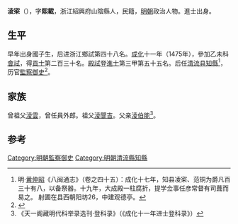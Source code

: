 '''淩寀'''（{{bd|1439年||？}}），字'''熙載'''，浙江紹興府山陰縣人，民籍，[[明朝|明朝]]政治人物。進士出身。

== 生平 ==
早年出身國子生，后进浙江鄉試第四十八名。[[成化|成化]]十一年（1475年），參加乙未科[[會試|會試]]，得[[貢士|貢士]]第二百三十名。[[殿試|殿試]]登[[進士|進士]]第三甲第五十五名。后任[[清流县|清流县]][[知縣|知縣]]<ref>明·[[黄仲昭|黄仲昭]]《八闽通志》（卷之四十五）：成化十七年，知县凌寀、范铜为爵凡百三十有八，以备祭器。十九年，大成殿一柱腐折，提学佥事任彦常督有司葺而易之。 射圃在县西朝阳坊26，中建观德亭。</ref>，历官[[監察御史|監察御史]]<ref>{{cite news|title=《绍兴市志 卷44 第二章  历代进士名录》|url=http://www.sxlib.com:8080/web/gycslou/sxsz/44z2.htm|accessdate=2013-07-25|newspaper=绍兴图书馆|deadurl=yes|archiveurl=https://archive.is/20120914053252/http://www.sxlib.com:8080/web/gycslou/sxsz/44z2.htm|archivedate=2012-09-14}}</ref>。

== 家族 ==
曾祖父[[淩雲|淩雲]]，曾任員外郎。祖父[[淩聞吉|淩聞吉]]。父亲[[淩伯能|淩伯能]]<ref>《天一阁藏明代科举录选刊·登科录》（《成化十一年进士登科录》）</ref>。

==参考==
{{reflist}}

{{成化十一年乙未科殿試金榜}}

{{Authority control}}

{{DEFAULTSORT:}}
[[Category:明朝監察御史|Category:明朝監察御史]]
[[Category:明朝清流縣知縣|Category:明朝清流縣知縣]]


{{明朝人物小作品}}